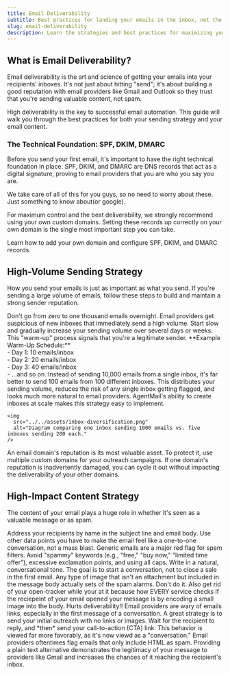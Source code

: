 ```yaml
---
title: Email Deliverability
subtitle: Best practices for landing your emails in the inbox, not the spam folder.
slug: email-deliverability
description: Learn the strategies and best practices for maximizing your email deliverability with AgentMail.
---
```


## What is Email Deliverability?

Email deliverability is the art and science of getting your emails into your recipients' inboxes. It's not just about hitting "send"; it's about building a good reputation with email providers like Gmail and Outlook so they trust that you're sending valuable content, not spam.

High deliverability is the key to successful email automation. This guide will walk you through the best practices for both your sending strategy and your email content.

### The Technical Foundation: SPF, DKIM, DMARC

Before you send your first email, it's important to have the right technical foundation in place. SPF, DKIM, and DMARC are DNS records that act as a digital signature, proving to email providers that you are who you say you are.

<Tip>
  We take care of all of this for you guys, so no need to worry about these.
  Just something to know about(or google).
</Tip>

For maximum control and the best deliverability, we strongly recommend using your own custom domains. Setting these records up correctly on your own domain is the single most important step you can take.

<CardGroup>
  <Card
    title="Guide: Managing Custom Domains"
    icon="fa-solid fa-shield-alt"
    href="/custom-domains"
  >
    Learn how to add your own domain and configure SPF, DKIM, and DMARC records.
  </Card>
</CardGroup>

## High-Volume Sending Strategy

How you send your emails is just as important as what you send. If you're sending a large volume of emails, follow these steps to build and maintain a strong sender reputation.

<Steps>
  <Step title="Warm-Up Your Inboxes">
    Don't go from zero to one thousand emails overnight. Email providers get
    suspicious of new inboxes that immediately send a high volume. Start slow
    and gradually increase your sending volume over several days or weeks. This
    "warm-up" process signals that you're a legitimate sender.
    <Callout intent="info">
      **Example Warm-Up Schedule:**
      <br /> - Day 1: 10 emails/inbox
      <br /> - Day 2: 20 emails/inbox
      <br /> - Day 3: 40 emails/inbox
      <br /> - ...and so on.
    </Callout>
  </Step>
  <Step title="Diversify Your Sending Inboxes">
    Instead of sending 10,000 emails from a single inbox, it's far better to
    send 100 emails from 100 different inboxes. This distributes your sending
    volume, reduces the risk of any single inbox getting flagged, and looks much
    more natural to email providers. AgentMail's ability to create inboxes at
    scale makes this strategy easy to implement.

    <img
      src="../../assets/inbox-diversification.png"
      alt="Diagram comparing one inbox sending 1000 emails vs. five inboxes sending 200 each."
    />

  </Step>
  <Step title="Protect Your Reputation with Multiple Domains">
    An email domain's reputation is its most valuable asset. To protect it, use
    multiple custom domains for your outreach campaigns. If one domain's
    reputation is inadvertently damaged, you can cycle it out without impacting
    the deliverability of your other domains.
  </Step>
</Steps>

## High-Impact Content Strategy

The content of your email plays a huge role in whether it's seen as a valuable message or as spam.

<Steps>
  <Step title="Personalize Everything">
    Address your recipients by name in the subject line and email body. Use
    other data points you have to make the email feel like a one-to-one
    conversation, not a mass blast. Generic emails are a major red flag for spam
    filters.
  </Step>
  <Step title="Write Like a Human, Not a Marketer">
    Avoid "spammy" keywords (e.g., "free," "buy now," "limited time offer"),
    excessive exclamation points, and using all caps. Write in a natural,
    conversational tone. The goal is to start a conversation, not to close a
    sale in the first email.
  </Step>
  <Step title="Be Strategic with images">
    Any type of image that isn't an attachment but included in the message body
    actually sets of the spam alarms. Don't do it. Also get rid of your
    open-tracker while your at it because how EVERY service checks if the
    reciepeint of your email opened your message is by encoding a small image
    into the body. Hurts deliverability!!
  </Step>
  <Step title="CTA Selection">
    Email providers are wary of emails links, especially in the first message of
    a conversation. A great strategy is to send your initial outreach with no
    links or images. Wait for the recipient to reply, and *then* send your
    call-to-action (CTA) link. This behavior is viewed far more favorably, as
    it's now viewd as a "conversation."
  </Step>
  <Step title="HTML + Text">
    Email providers oftentimes flag emails that only include HTML as spam.
    Providing a plain text alternative demonstrates the legitimacy of your
    message to providers like Gmail and increases the chances of it reaching the
    recipient's inbox.
  </Step>
</Steps>
